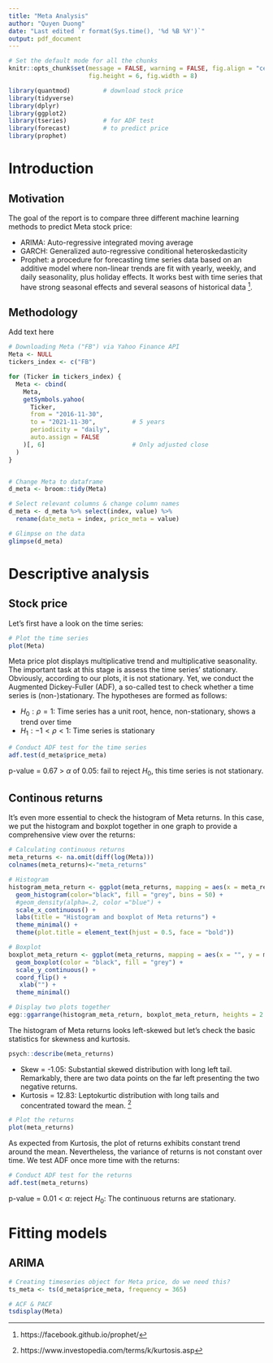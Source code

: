 ```yaml
---
title: "Meta Analysis"
author: "Quyen Duong"
date: "Last edited `r format(Sys.time(), '%d %B %Y')`"
output: pdf_document
---
```


```r
# Set the default mode for all the chunks
knitr::opts_chunk$set(message = FALSE, warning = FALSE, fig.align = "center", 
                      fig.height = 6, fig.width = 8)
```

```r
library(quantmod)         # download stock price
library(tidyverse)
library(dplyr)
library(ggplot2)
library(tseries)          # for ADF test
library(forecast)         # to predict price 
library(prophet)
```

# Introduction

## Motivation
The goal of the report is to compare three different machine learning methods to predict Meta stock price:

* ARIMA: Auto-regressive integrated moving average
* GARCH: Generalized auto-regressive conditional heteroskedasticity
* Prophet: a procedure for forecasting time series data based on an additive model where non-linear trends are fit with yearly, weekly, and daily seasonality, plus holiday effects. It works best with time series that have strong seasonal effects and several seasons of historical data ^[https://facebook.github.io/prophet/]. 

## Methodology
Add text here 

```r
# Downloading Meta ("FB") via Yahoo Finance API
Meta <- NULL
tickers_index <- c("FB")

for (Ticker in tickers_index) {
  Meta <- cbind(
    Meta,
    getSymbols.yahoo(
      Ticker,
      from = "2016-11-30",
      to = "2021-11-30",          # 5 years
      periodicity = "daily",
      auto.assign = FALSE
    )[, 6]                        # Only adjusted close
  )
}


# Change Meta to dataframe
d_meta <- broom::tidy(Meta)

# Select relevant columns & change column names
d_meta <- d_meta %>% select(index, value) %>% 
  rename(date_meta = index, price_meta = value)

# Glimpse on the data
glimpse(d_meta)
```

# Descriptive analysis

## Stock price

Let's first have a look on the time series:

```r
# Plot the time series
plot(Meta)
```

Meta price plot displays multiplicative trend and multiplicative seasonality.  
The important task at this stage is assess the time series' stationary. Obviously, according to our plots, it is not stationary. Yet, we conduct the Augmented Dickey-Fuller (ADF), a so-called test to check whether a time series is (non-)stationary. The hypotheses are formed as follows:

* $H_{0}: \rho = 1$: Time series has a unit root, hence, non-stationary, shows a trend over time 
* $H_{1}: -1 < \rho < 1$: Time series is stationary

```r
# Conduct ADF test for the time series
adf.test(d_meta$price_meta)
```

p-value = 0.67 > $\alpha$ of 0.05: fail to reject $H_{0}$, this time series is not stationary. 

## Continous returns

It's even more essential to check the histogram of Meta returns. In this case, we put the histogram and boxplot together in one graph to provide a comprehensive view over the returns:

```r
# Calculating continuous returns 
meta_returns <- na.omit(diff(log(Meta)))
colnames(meta_returns)<-"meta_returns"

# Histogram
histogram_meta_return <- ggplot(meta_returns, mapping = aes(x = meta_returns)) +
  geom_histogram(color="black", fill = "grey", bins = 50) +
  #geom_density(alpha=.2, color ="blue") +
  scale_x_continuous() +
  labs(title = "Histogram and boxplot of Meta returns") +
  theme_minimal() +
  theme(plot.title = element_text(hjust = 0.5, face = "bold"))

# Boxplot
boxplot_meta_return <- ggplot(meta_returns, mapping = aes(x = "", y = meta_returns)) +
  geom_boxplot(color = "black", fill = "grey") +
  scale_y_continuous() +
  coord_flip() +
   xlab("") +
  theme_minimal()

# Display two plots together
egg::ggarrange(histogram_meta_return, boxplot_meta_return, heights = 2:1)
```

The histogram of Meta returns looks left-skewed but let's check the basic statistics for skewness and kurtosis. 

```r
psych::describe(meta_returns)
```

* Skew = -1.05: Substantial skewed distribution with long left tail. Remarkably, there are two data points on the far left presenting the two negative returns.
* Kurtosis = 12.83: Leptokurtic distribution with long tails and concentrated toward the mean. ^[https://www.investopedia.com/terms/k/kurtosis.asp]

```r
# Plot the returns
plot(meta_returns)
```

As expected from Kurtosis, the plot of returns exhibits constant trend around the mean. Nevertheless, the variance of returns is not constant over time. We test ADF once more time with the returns:

```r
# Conduct ADF test for the returns
adf.test(meta_returns)
```

p-value = 0.01 < $\alpha$: reject $H_{0}$: The continuous returns are stationary. 

# Fitting models

## ARIMA

```r
# Creating timeseries object for Meta price, do we need this?
ts_meta <- ts(d_meta$price_meta, frequency = 365)

# ACF & PACF 
tsdisplay(Meta)
```



